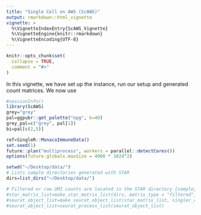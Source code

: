 ```yaml
---
title: "Single Cell on AWS (ScAWS)"
output: rmarkdown::html_vignette
vignette: >
  %\VignetteIndexEntry{ScAWS_Vignette}
  %\VignetteEngine{knitr::rmarkdown}
  %\VignetteEncoding{UTF-8}
---
```


```r
knitr::opts_chunk$set(
  collapse = TRUE,
  comment = "#>"
)
```

In this vignette, we have set up the instance, run our setup and generated count matrices. We now use 

```r
#sessionInfo()
library(ScAWS)
grey="grey"
pal=ggpubr::get_palette("npg", k=40)
grey_pal=c("grey", pal[1])
bi=pal[c(2,5)]

ref=SingleR::MonacoImmuneData()
set.seed(1)
future::plan("multiprocess", workers = parallel::detectCores())
options(future.globals.maxSize = 4000 * 1024^2)
```

```r
setwd("~/Desktop/data/")
# Lists sample directories generated with STAR
dirs=list_dirs("~/Desktop/data/")

# Filtered or raw UMI counts are located in the STAR directory {sample}/Solo.out/Gene/filtered or {sample}/Solo.out/Gene/raw, respectively.
#star_matrix_list=make_star_matrix_list(dirs, matrix_type = "filtered")
#seurat_object_list=make_seurat_object_list(star_matrix_list, singler_ref=ref, singler_labels=ref$label.main)
#seurat_object_list=seurat_process_list(seurat_object_list)

```

```r

```

